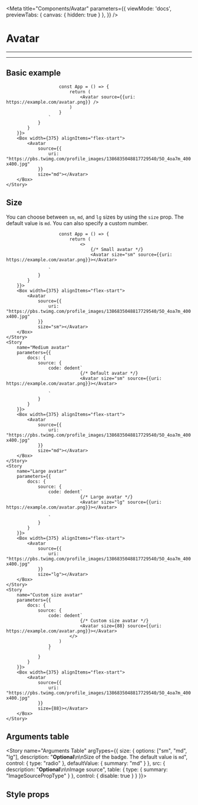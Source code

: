 
<Meta 
	title="Components/Avatar"
	parameters={{
		viewMode: 'docs',
		previewTabs: { 
			canvas: { hidden: true } 
		},
	}} 
/>

# Avatar

---

---

## Basic example

<Canvas withSource="open">
	<Story
		name="Basic example"
		parameters={{
			docs: {
				source: {
					code: dedent`
												
						const App = () => {
							return (
								<Avatar source={{uri: https://example.com/avatar.png}} />
							)
						}
					`
				}
			}
		}}>
		<Box width={375} alignItems="flex-start">
			<Avatar
				source={{
					uri: "https://pbs.twimg.com/profile_images/1386835048817729540/5O_4oa7m_400x400.jpg"
				}}
				size="md"></Avatar>
		</Box>
	</Story>
</Canvas>

## Size

You can choose between `sm`, `md`, and `lg` sizes by using the `size` prop. The default value is `md`.
You can also specify a custom number.

<Canvas withSource="open">
	<Story
		name="Small avatar"
		parameters={{
			docs: {
				source: {
					code: dedent`
						
						const App = () => {
							return (
								<>		
									{/* Small avatar */}
									<Avatar size="sm" source={{uri: https://example.com/avatar.png}}></Avatar>
									
					`
				}
			}
		}}>
		<Box width={375} alignItems="flex-start">
			<Avatar
				source={{
					uri: "https://pbs.twimg.com/profile_images/1386835048817729540/5O_4oa7m_400x400.jpg"
				}}
				size="sm"></Avatar>
		</Box>
	</Story>
	<Story
		name="Medium avatar"
		parameters={{
			docs: {
				source: {
					code: dedent`
								{/* Default avatar */}
								<Avatar size="sm" source={{uri: https://example.com/avatar.png}}></Avatar>
					
					`
				}
			}
		}}>
		<Box width={375} alignItems="flex-start">
			<Avatar
				source={{
					uri: "https://pbs.twimg.com/profile_images/1386835048817729540/5O_4oa7m_400x400.jpg"
				}}
				size="md"></Avatar>
		</Box>
	</Story>
	<Story
		name="Large avatar"
		parameters={{
			docs: {
				source: {
					code: dedent`
								{/* Large avatar */}
								<Avatar size="lg" source={{uri: https://example.com/avatar.png}}></Avatar>
					
					`
				}
			}
		}}>
		<Box width={375} alignItems="flex-start">
			<Avatar
				source={{
					uri: "https://pbs.twimg.com/profile_images/1386835048817729540/5O_4oa7m_400x400.jpg"
				}}
				size="lg"></Avatar>
		</Box>
	</Story>
	<Story
		name="Custom size avatar"
		parameters={{
			docs: {
				source: {
					code: dedent`
								{/* Custom size avatar */}
								<Avatar size={88} source={{uri: https://example.com/avatar.png}}></Avatar>
							</>
						)
					}
					`
				}
			}
		}}>
		<Box width={375} alignItems="flex-start">
			<Avatar
				source={{
					uri: "https://pbs.twimg.com/profile_images/1386835048817729540/5O_4oa7m_400x400.jpg"
				}}
				size={88}></Avatar>
		</Box>
	</Story>
</Canvas>

## Arguments table

<Story
	name="Arguments Table"
	argTypes={{
		size: {
			options: ["sm", "md", "lg"],
			description: "**Optional**\n\nSize of the badge. The default value is `md`",
			control: { type: "radio" },
			defaultValue: {
				summary: "md"
			}
		},
		src: {
			description: "**Optional**\n\nImage source",
			table: {
				type: {
					summary: "ImageSourcePropType"
				}
			},
			control: { disable: true }
		}
	}}>
</Story>

<ArgsTable story="Arguments Table" />

## Style props

<Story
	name="Style props"
	argTypes={spaceArgTypes}>
	<Box marginX="-4">
		<ArgsTable story="Style props"/>
		<SpaceArgTypesComments componentName="Avatar"/>
	</Box>
</Story>